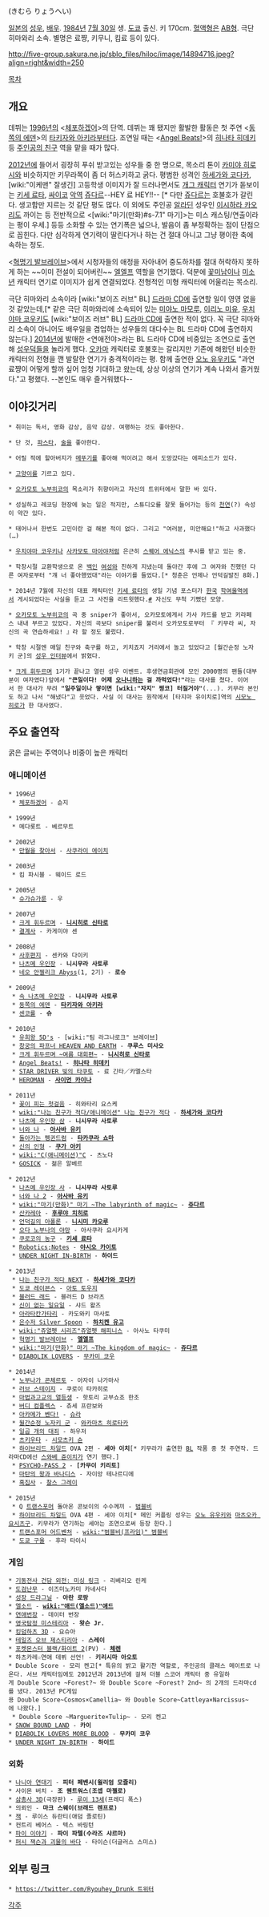{{{+1 木村良平 }}} (きむら りょうへい)

[[일본]]의 [[성우]], [[배우]]. [[1984년]] [[7월 30일]] 생. [[도쿄]] 출신. 키 170cm. [[혈액형]]은 [[AB형]]. 극단 히마와리 소속. 별명은 료쨩, 키무니, 킴료 등이 있다.

http://five-group.sakura.ne.jp/sblo_files/hiloc/image/14894716.jpeg?align=right&width=250



[[목차]]



== 개요 ==
데뷔는 [[1996년]]의 <[[체포하겠어]]>의 단역. 데뷔는 꽤 됐지만 활발한 활동은 첫 주연 <[[동쪽의 에덴]]>의 [[타키자와 아키라]]부터다. 조연일 때는 <[[Angel Beats!]]>의 [[히나타 히데키]] 등 [[주인공의 친구]] 역을 맡을 때가 많다.

[[2012년]]에 들어서 굉장히 푸쉬 받고있는 성우들 중 한 명으로, 목소리 톤이 [[카미야 히로시]]와 비슷하지만 키무라쪽이 좀 더 허스키하고 굵다. 평범한 성격인 [[하세가와 코다카]], [wiki:"이케맨" 잘생긴] 고등학생 이미지가 잘 드러나면서도 [[개그 캐릭터]] 연기가 돋보이는 [[키세 료타]], [[싸이코]] [[악역]] [[쥬다르]]--HEY 료 HEY!!-- [* 다만 [[쥬다르]]는 호불호가 갈린다. 생고함만 지르는 것 같단 평도 많다. 이 외에도 주인공 [[알라딘(마기)|알라딘]] 성우인 [[이시하라 카오리]]도 까이는 등 전반적으로 <[wiki:"마기(만화)#s-7.1" 마기]>는 미스 캐스팅/연출이라는 평이 우세.] 등등 소화할 수 있는 연기폭은 넓으나, 발음이 좀 부정확하는 점이 단점으로 꼽힌다. 다만 심각하게 연기력이 딸린다거나 하는 건 절대 아니고 그냥 평이한 축에 속하는 정도.

<[[혁명기 발브레이브]]>에서 시청자들의 애정을 자아내어 중도하차를 절대 허락하지 못하게 하는 ~~이미 전설이 되어버린~~ [[엘엘프]] 역할을 연기했다. 덕분에 [[꽃미남]]이나 [[미소년]] 캐릭터 연기로 이미지가 쉽게 연결되었다. 전형적인 미형 캐릭터에 어울리는 목소리.

극단 히마와리 소속이라 [wiki:"보이즈 러브" BL] [[드라마 CD]]에 출연할 일이 영영 없을 것 같았는데,[* 같은 극단 히마와리에 소속되어 있는 [[미야노 마모루]], [[이리노 미유]], [[우치야마 코우키]]도 [wiki:"보이즈 러브" BL] [[드라마 CD]]에 출연한 적이 없다. 꼭 극단 히마와리 소속이 아니어도 배우일을 겸업하는 성우들의 대다수는 BL 드라마 CD에 출연하지 않는다.] [[2014년]]에 발매한 <연애전야>라는 BL 드라마 CD에 비중있는 조연으로 출연해 [[성우덕]]들을 놀라게 했다. [[오카마]] 캐릭터로 호불호는 갈리지만 기존에 해왔던 비슷한 캐릭터의 전형을 깬 발랄한 연기가 충격적이라는 평. 함께 출연한 [[오노 유우키]]도 "과연 료쨩이 어떻게 할까 싶어 엄청 기대하고 왔는데, 상상 이상의 연기가 계속 나와서 즐거웠다."고 평했다. --본인도 매우 즐거워했다--

== 이야깃거리 ==
 * 취미는 독서, 영화 감상, 음악 감상. 여행하는 것도 좋아한다.

 * 단 것, [[파스타]], [[술]]을 좋아한다.

 * 어릴 적에 할아버지가 [[메뚜기]]를 좋아해 먹이려고 해서 도망갔다는 에피소드가 있다.

 * [[고양이]]를 기르고 있다.

 * [[오카모토 노부히코]]의 목소리가 취향이라고 자신의 트위터에서 말한 바 있다.

 * 성실하고 레코딩 현장에 늦는 일은 적지만, 스튜디오를 잘못 들어가는 등의 [[천연]](?) 속성이 약간 있다.

 * 태어나서 한번도 고민이란 걸 해본 적이 없다. 그리고 "여러분, 미안해요!"하고 사과했다(…)

 * [[우치야마 코우키]]나 [[사카모토 마아야]]처럼 은근히 [[스퀘어 에닉스]]의 푸시를 받고 있는 중.

 * 학창시절 교환학생으로 온 [[백인]] [[여성]]와 친하게 지냈는데 돌아간 후에 그 여자와 친했던 다른 여자로부터 "걔 너 좋아했었대"라는 이야기를 들었다.[* 청춘은 언제나 언덕길발진 8화.]

 * 2014년 7월에 자신의 대표 캐릭터인 [[키세 료타]]의 생일 기념 포스터가 [[한국]] [[학여울역]]에서 게시되었다는 사실을 듣고 그 사진을 리트윗했다.[https://twitter.com/Ryouhey_Drunk/status/484317287378214912 #] 자신도 무척 기뻤던 모양.

 * [[오카모토 노부히코]]의 곡 중 sniper가 좋아서, 오카모토에게서 가사 카드를 받고 키라페스 내내 부르고 있었다. 자신의 곡보다 sniper를 불러서 오카모토로부터 『 키무라 씨, 자신의 곡 연습하세요! 』라 할 정도 불렀다.

 * 학창 시절엔 매일 친구와 축구를 하고, 키치죠지 거리에서 놀고 있었다고 [월간순정 노자키 군]의 [http://bbs2.ruliweb.daum.net/gaia/do/ruliweb/family/1360/read?articleId=1456591&objCate1=&bbsId=G003&searchKey=daumname&itemGroupId=&itemId=15&sortKey=depth&searchValue=%ED%95%98%EC%95%B5&platformId=&pageIndex=1 성우 인터뷰]에서 밝혔다. 

 * [[크게 휘두르며]] 1기가 끝나고 열린 성우 이벤트. 후생연금회관에 모인 2000명의 팬들(대부분이 여자였다)앞에서 '''"큰일이다! 어제 [[오나니]]하는 걸 까먹었다!"'''라는 대사를 쳤다. 이어서 한 대사가 무려 '''"일주일이나 쌓이면 [wiki:"자지" 찡코] 터질거야"'''(...). 키무라 본인도 하고 나서 "해냈다"고 웃었다. 사실 이 대사는 원작에서 [타지마 유이치로]역의 [[시모노 히로]]가 한 대사였다.

== 주요 출연작 ==
굵은 글씨는 주역이나 비중이 높은 캐릭터
=== 애니메이션 ===
 * 1996년
  * [[체포하겠어]] - 슌지

 * 1999년
  * 메다롯트 - 베르무트

 * 2002년
  * [[만월을 찾아서]] - [[사쿠라이 에이치]]

 * 2003년
  * 킴 파시블 - 웨이드 로드

 * 2005년
  * [[슈가슈가룬]] - 우  

 * 2007년
  * [[크게 휘두르며]] - '''[[니시히로 신타로]]''' 
  * [[결계사]] - 카게미야 센

 * 2008년
  * [[사후편지]] - 센카와 다이키 
  * [[나츠메 우인장]] - '''니시무라 사토루'''
  * [[네오 안젤리크 Abyss]](1, 2기) - '''로슈'''

 * 2009년
  * [[나츠메 우인장|속 나츠메 우인장]] - '''니시무라 사토루'''
  * [[동쪽의 에덴]] - '''[[타키자와 아키라]]'''
  * [[센코롤]] - '''슈'''

 * 2010년
  * [[유희왕 5D's]] - [wiki:"팀 라그나로크" 브레이브]
  * [[창궁의 파프너 HEAVEN AND EARTH]] - '''쿠루스 미사오'''
  * [[크게 휘두르며|크게 휘두르며 ~여름 대회편~]] - '''[[니시히로 신타로]]'''
  * [[Angel Beats!]] - '''[[히나타 히데키]]'''
  * [[STAR DRIVER 빛의 타쿠토]] - 료 긴타／카멜스타
  * [[HEROMAN]] - '''[[사이먼 카이나]]''' 

 * 2011년
  * [[꽃이 피는 첫걸음]] - 히와타리 요스케
  * [[wiki:"나는 친구가 적다/애니메이션" 나는 친구가 적다]] - '''[[하세가와 코다카]]'''
  * [[나츠메 우인장|나츠메 우인장 삼]] - '''니시무라 사토루'''
  * [[너와 나]] - '''[[아사바 유키]]'''
  * [[돌아가는 펭귄드럼]] - '''[[타카쿠라 쇼마]]'''
  * [[신의 인형]] - '''[[쿠가 아키]]'''
  * [[wiki:"C(애니메이션)"C]] - 츠노다
  * [[GOSICK]] - 젊은 알베르

 * 2012년
  * [[나츠메 우인장|나츠메 우인장 사]] - '''니시무라 사토루'''
  * [[너와 나|너와 나 2]] - '''[[아사바 유키]]'''
  * [[wiki:"마기(만화)" 마기 ~The labyrinth of magic~]] - '''[[쥬다르]]'''
  * [[산카레아]] - '''[[후루야 치히로]]'''
  * [[언덕길의 아폴론]] - '''[[니시미 카오루]]'''
  * [[오다 노부나의 야망]] - 아사쿠라 요시카게
  * [[쿠로코의 농구]] - '''[[키세 료타]]'''
  * [[Robotics;Notes]] - '''[[야시오 카이토]]'''
  * [[UNDER NIGHT IN-BIRTH]] - '''하이드'''

 * 2013년
  * [[나는 친구가 적다 NEXT]] - '''[[하세가와 코다카]]'''
  * [[도쿄 레이븐스]] - [[아토 토우지]]
  * [[블러드 래드]] - 블러드 D 브라츠
  * [[신이 없는 일요일]] - 샤드 왈즈
  * [[아라타칸가타리]] - 카도와키 마사토
  * [[은수저 Silver Spoon]] - '''[[하치켄 유고]]'''
  * [[wiki:"쥬얼펫 시리즈"쥬얼펫 해피니스]] - 아사노 타쿠미
  * [[혁명기 발브레이브]] - '''[[엘엘프]]'''
  * [[wiki:"마기(만화)" 마기 ~The kingdom of magic~]] - '''[[쥬다르]]'''
  * [[DIABOLIK LOVERS]] - [[무카미 코우]]

 * 2014년
  * [[노부나가 콘체르토]] - 아자이 나가마사
  * [[러브 스테이지]] - 쿠로이 타카히로
  * [[마법과고교의 열등생]] - 핫토리 교부쇼죠 한조 
  * [[버디 컴플렉스]] - 츄세 프란보와
  * [[아카메가 벤다!]] - [[슈라(아카메가 벤다!)|슈라]]
  * [[월간순정 노자키 군]] - [[와카마츠 히로타카]]
  * [[일곱 개의 대죄]] - 하우저
  * [[츠키우타]] - [[시모츠키 슌]]
  * [[하이브리드 차일드]] OVA 2편 - '''세야 이치'''[* 키무라가 출연한 [[BL]] 작품 중 첫 주연작. 드라마CD에선 [[스와베 쥰이치]]가 연기 했다.]
  * [[PSYCHO-PASS 2]] - '''[카무이 키리토]'''
  * [[마탄의 왕과 바나디스]] - 자이앙 테나르디에
  * [[흑집사]] - [[찰스 그레이]]

 * 2015년
  * Q [[트랜스포머]] 돌아온 콘보이의 수수께끼 - [[범블비]]
  * [[하이브리드 차일드]] OVA 4편 - 세야 이치[* 메인 커플링 성우는 [[오노 유우키]]와 [[마츠오카 요시츠구]]. 키무라가 연기하는 세야는 조연으로써 등장 한다.]
  * [[트랜스포머 어드벤처]] - [[wiki:"범블비(프라임)" 범블비]]
  * [[도쿄 구울]] - 후라 타이시
 
=== 게임 ===
 * [[기동전사 건담 외전: 미싱 링크]] - 리베리오 린케
 * [[도검난무]] - 이즈미노카미 카네사다
 * [[성장 드라그닐]] - '''아란 로랑'''
 * [[엘소드]] - '''[[wiki:"애드(엘소드)"애드]]'''
 * [[연애번장]] - 데이터 번장
 * [[영국탐정 미스테리아]] - '''왓슨 Jr.'''
 * [[킹덤하츠 3D]] - 요슈아
 * [[테일즈 오브 제스티리아]] - '''스레이'''
 * [[포켓몬스터 블랙/화이트 2]](PV) - '''[[체렌]]'''
 * 하츠카레☆연애 데뷔 선언! - '''키리시마 아오토'''
 * Double Score - 모리 켄고[* 특유의 밝고 활기찬 역할로, 주인공의 클래스 메이트로 나온다. 서브 캐릭터임에도 2012년과 2013년에 걸쳐 더블 스코어 캐릭터 중 유일하게 Double Score ~Forest?~ 와 Double Score ~Forest? 2nd~ 의 2개의 드라마cd를 냈다. 2013년 PC게임용 Double Score~Cosmos×Camellia~ 와 Double Score~Cattleya×Narcissus~에 나왔다.]
  * Double Score ~Marguerite×Tulip~ - 모리 켄고
 * [[SNOW BOUND LAND]] - '''카이'''
 * [[DIABOLIK LOVERS MORE BLOOD]] - '''무카미 코우''' 
 * [[UNDER NIGHT IN-BIRTH]] - '''하이드'''
=== 외화 ===
 * [[나니아 연대기]] - '''피터 페벤시(윌리엄 모즐리)'''
 * 사이몬 버치 - '''조 웬트워스(조셉 마젤로)'''
 * [[삼총사#s-1.1.1.4|삼총사 3D]](극장판) - [[루이 13세]](프레디 폭스)
 * 의뢰인 - '''마크 스웨이(브래드 렌프로)'''
 * [[잭]] - 루이스 듀란티(애덤 졸로틴)
 * 컨트리 베어스 - 텍스 바링턴
 * [[파이 이야기]] - '''파이 파텔(수라즈 샤르마)'''
 * [[퍼시 잭슨과 올림포스의 신들|퍼시 잭슨과 괴물의 바다]] - 타이슨(더글러스 스미스)

== 외부 링크 ==
 * [[https://twitter.com/Ryouhey_Drunk 트위터]]

[[각주]]
